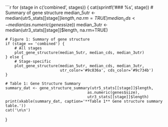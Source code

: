 ```r
for (stage in c('combined', stages)) {
	cat(sprintf('\n### %s\n\n', stage))
	# Summary of gene structure
	median_5utr <- median(utr5_stats[[stage]]$length, na.rm=TRUE)
	median_cds  <- median(as.numeric(genes$size))
	median_3utr <- median(utr3_stats[[stage]]$length, na.rm=TRUE)

	# Figure 1: Summary of gene structure
	if (stage == 'combined') {
		# All stages
		plot_gene_structure(median_5utr, median_cds, median_3utr)
	} else {
		# Stage-specific
		plot_gene_structure(median_5utr, median_cds, median_3utr,
                            utr_color='#9c836a', cds_color='#9c734b')
	}

	# Table 1: Gene Structure Summary
	summary_dat <- gene_structure_summary(utr5_stats[[stage]]$length,
										as.numeric(genes$size),
										utr3_stats[[stage]]$length)
	print(xkable(summary_dat, caption='**Table 1** Gene structure summary table.'))
	cat('\n\n')
}
